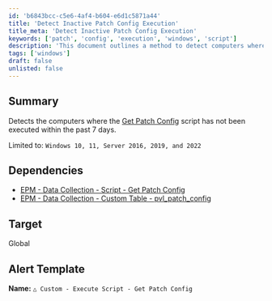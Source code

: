 ```yaml
---
id: 'b6843bcc-c5e6-4af4-b604-e6d1c5871a44'
title: 'Detect Inactive Patch Config Execution'
title_meta: 'Detect Inactive Patch Config Execution'
keywords: ['patch', 'config', 'execution', 'windows', 'script']
description: 'This document outlines a method to detect computers where the Get Patch Config script has not been executed in the last 7 days. It is specifically designed for Windows 10, 11, Server 2016, 2019, and 2022 environments, ensuring that systems remain up-to-date with patch management practices.'
tags: ['windows']
draft: false
unlisted: false
---
```

## Summary

Detects the computers where the [Get Patch Config](https://proval.itglue.com/DOC-5078775-16399976) script has not been executed within the past 7 days.

Limited to: `Windows 10, 11, Server 2016, 2019, and 2022`

## Dependencies

- [EPM - Data Collection - Script - Get Patch Config](https://proval.itglue.com/DOC-5078775-16399976)
- [EPM - Data Collection - Custom Table - pvl_patch_config](https://proval.itglue.com/DOC-5078775-16399975)

## Target

Global

## Alert Template

**Name:** `△ Custom - Execute Script - Get Patch Config`












